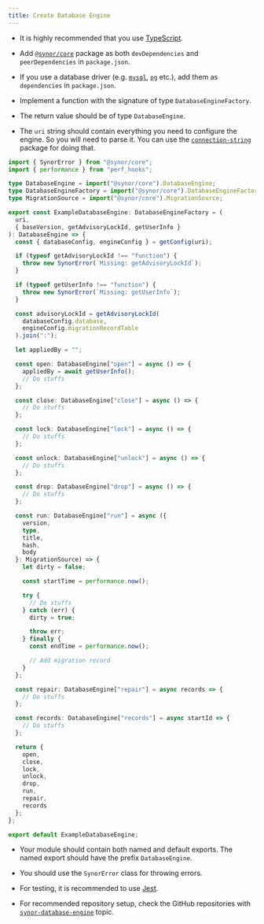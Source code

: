 ```yaml
---
title: Create Database Engine
---
```


- It is highly recommended that you use [TypeScript](https://www.typescriptlang.org).

- Add [`@synor/core`](https://www.npmjs.com/package/@synor/core) package as both `devDependencies` and `peerDependencies` in `package.json`.

- If you use a database driver (e.g. [`mysql`](https://www.npmjs.com/package/mysql), [`pg`](https://www.npmjs.com/package/pg) etc.), add them as `dependencies` in `package.json`.

- Implement a function with the signature of type `DatabaseEngineFactory`.

- The return value should be of type `DatabaseEngine`.

- The `uri` string should contain everything you need to configure the engine. So you will need to parse it. You can use the [`connection-string`](https://www.npmjs.com/package/connection-string) package for doing that.

```ts
import { SynorError } from "@synor/core";
import { performance } from "perf_hooks";

type DatabaseEngine = import("@synor/core").DatabaseEngine;
type DatabaseEngineFactory = import("@synor/core").DatabaseEngineFactory;
type MigrationSource = import("@synor/core").MigrationSource;

export const ExampleDatabaseEngine: DatabaseEngineFactory = (
  uri,
  { baseVersion, getAdvisoryLockId, getUserInfo }
): DatabaseEngine => {
  const { databaseConfig, engineConfig } = getConfig(uri);

  if (typeof getAdvisoryLockId !== "function") {
    throw new SynorError(`Missing: getAdvisoryLockId`);
  }

  if (typeof getUserInfo !== "function") {
    throw new SynorError(`Missing: getUserInfo`);
  }

  const advisoryLockId = getAdvisoryLockId(
    databaseConfig.database,
    engineConfig.migrationRecordTable
  ).join(":");

  let appliedBy = "";

  const open: DatabaseEngine["open"] = async () => {
    appliedBy = await getUserInfo();
    // Do stuffs
  };

  const close: DatabaseEngine["close"] = async () => {
    // Do stuffs
  };

  const lock: DatabaseEngine["lock"] = async () => {
    // Do stuffs
  };

  const unlock: DatabaseEngine["unlock"] = async () => {
    // Do stuffs
  };

  const drop: DatabaseEngine["drop"] = async () => {
    // Do stuffs
  };

  const run: DatabaseEngine["run"] = async ({
    version,
    type,
    title,
    hash,
    body
  }: MigrationSource) => {
    let dirty = false;

    const startTime = performance.now();

    try {
      // Do stuffs
    } catch (err) {
      dirty = true;

      throw err;
    } finally {
      const endTime = performance.now();

      // Add migration record
    }
  };

  const repair: DatabaseEngine["repair"] = async records => {
    // Do stuffs
  };

  const records: DatabaseEngine["records"] = async startId => {
    // Do stuffs
  };

  return {
    open,
    close,
    lock,
    unlock,
    drop,
    run,
    repair,
    records
  };
};

export default ExampleDatabaseEngine;
```

- Your module should contain both named and default exports. The named export should have the prefix `DatabaseEngine`.

- You should use the `SynorError` class for throwing errors.

- For testing, it is recommended to use [Jest](https://jestjs.io/).

- For recommended repository setup, check the GitHub repositories with [`synor-database-engine`](https://github.com/search?q=topic%3Asynor-database-engine&type=Repositories) topic.
